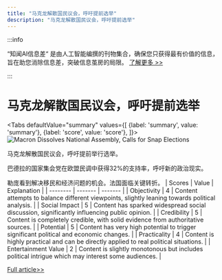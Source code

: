 ```yaml
---
title: "马克龙解散国民议会，呼吁提前选举"
description: "马克龙解散国民议会，呼吁提前选举"
---
```



:::info

“知闻AI信息差“ 是由人工智能编撰的刊物集合，确保您只获得最有价值的信息，旨在助您消除信息差，突破信息茧房的局限。  [了解更多 >>](/)

:::

# 马克龙解散国民议会，呼吁提前选举


<Tabs
	defaultValue="summary"
	values={[
	{label: 'summary', value: 'summary'},
	{label: 'score', value: 'score'},
]}>
<TabItem value="summary">
<img
  src="https://image.informedainews.com/2024/06/Pol-hXT-1717983314-0.jpg"
  alt="Macron Dissolves National Assembly, Calls for Snap Elections"
/>



马克龙解散国民议会，呼吁提前举行选举。

巴德拉的国家集会党在欧盟民调中获得32%的支持率，呼吁新的政治现实。

勒庞看到解决移民和经济问题的机会。法国面临关键转折。
</TabItem>
<TabItem value="score">
	| Scores     | Value   | Explanation |
	| -------- | ------- | ------- |
	| Objectivity  | 4    | Content attempts to balance different viewpoints, slightly leaning towards political analysis.    |
	| Social Impact | 5     | Content has sparked widespread social discussion, significantly influencing public opinion.    |
	| Credibility    | 5    | Content is completely credible, with solid evidence from authoritative sources.    |
	| Potential    | 5    | Content has very high potential to trigger significant political and economic changes.    |
	| Practicality    | 4    | Content is highly practical and can be directly applied to real political situations.    |
	| Entertainment Value    | 2    | Content is slightly monotonous but includes political intrigue which may interest some audiences.    |
</TabItem>
</Tabs>

[Full article>>](https://sputniknews.com/20240609/macron-announces-dissolution-of-frances-national-assembly-holding-of-snap-elections-1118886616.html)
